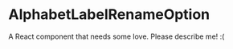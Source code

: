 
<Meta title="@flapjs/modules/fa/drawer/overview/format/AlphabetLabelRenameOption"
    component={AlphabetLabelRenameOption}/>

# AlphabetLabelRenameOption

A React component that needs some love. Please describe me! :(

<Props of={AlphabetLabelRenameOption}/>

